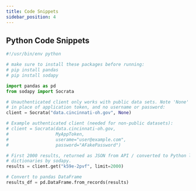 ```yaml
---
title: Code Snippets
sidebar_position: 4
---
```


## Python Code Snippets

```python
#!/usr/bin/env python

# make sure to install these packages before running:
# pip install pandas
# pip install sodapy

import pandas as pd
from sodapy import Socrata

# Unauthenticated client only works with public data sets. Note 'None'
# in place of application token, and no username or password:
client = Socrata("data.cincinnati-oh.gov", None)

# Example authenticated client (needed for non-public datasets):
# client = Socrata(data.cincinnati-oh.gov,
#                  MyAppToken,
#                  userame="user@example.com",
#                  password="AFakePassword")

# First 2000 results, returned as JSON from API / converted to Python list of
# dictionaries by sodapy.
results = client.get("k59e-2pvf", limit=2000)

# Convert to pandas DataFrame
results_df = pd.DataFrame.from_records(results)
```
